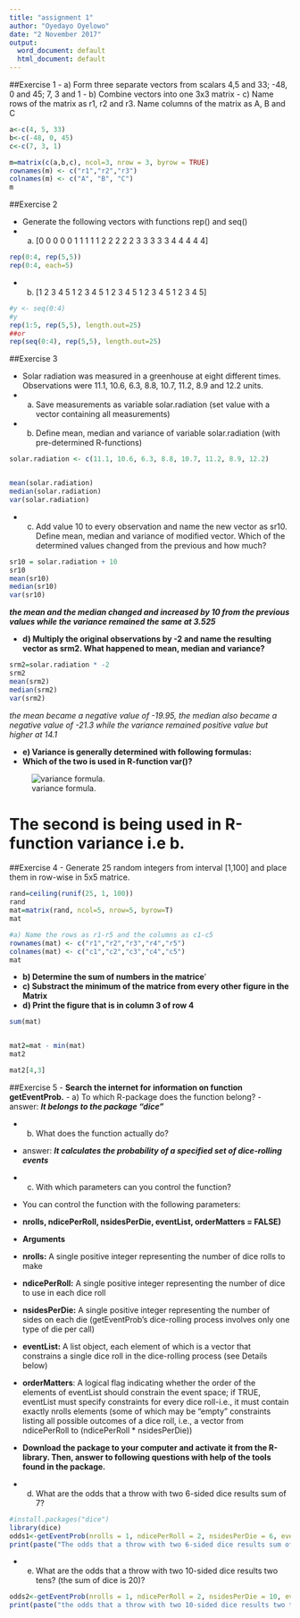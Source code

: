 ```yaml
---
title: "assignment 1"
author: "Oyedayo Oyelowo"
date: "2 November 2017"
output:
  word_document: default
  html_document: default
---
```





##Exercise 1
-  a) Form three separate vectors from scalars 4,5 and 33; -48, 0 and 45; 7, 3 and 1
-  b) Combine vectors into one 3x3 matrix
-  c) Name rows of the matrix as r1, r2 and r3. Name columns of the matrix as A, B and C
```r
a<-c(4, 5, 33)
b<-c(-48, 0, 45)
c<-c(7, 3, 1)

m=matrix(c(a,b,c), ncol=3, nrow = 3, byrow = TRUE)
rownames(m) <- c("r1","r2","r3")
colnames(m) <- c("A", "B", "C")
m
```


##Exercise 2

-  Generate the following vectors with functions rep() and seq()
-  a) [0 0 0 0 0 1 1 1 1 1 2 2 2 2 2 3 3 3 3 3 4 4 4 4 4]
```r
rep(0:4, rep(5,5))
rep(0:4, each=5)

```

-  b) [1 2 3 4 5 1 2 3 4 5 1 2 3 4 5 1 2 3 4 5 1 2 3 4 5]
```r
#y <- seq(0:4)
#y
rep(1:5, rep(5,5), length.out=25)
##or
rep(seq(0:4), rep(5,5), length.out=25)
```

##Exercise 3

-  Solar radiation was measured in a greenhouse at eight different times. Observations were 11.1, 10.6, 6.3, 8.8, 10.7, 11.2, 8.9 and 12.2 units.
-  a) Save measurements as variable solar.radiation (set value with a vector containing all measurements)
- b) Define mean, median and variance of variable solar.radiation (with pre-determined R-functions)  

```r
solar.radiation <- c(11.1, 10.6, 6.3, 8.8, 10.7, 11.2, 8.9, 12.2)


mean(solar.radiation)
median(solar.radiation)
var(solar.radiation)
```

-  c) Add value 10 to every observation and name the new vector as sr10. Define mean, median and variance of modified vector. Which of the determined values changed from the previous and how much?

```r
sr10 = solar.radiation + 10
sr10
mean(sr10)
median(sr10)
var(sr10)
```

**_the mean and the median changed and increased by 10 from the previous values while the variance remained the same at 3.525_**


-  **d) Multiply the original observations by -2 and name the resulting vector as srm2. What happened to mean, median and variance?**
```r
srm2=solar.radiation * -2
srm2
mean(srm2)
median(srm2)
var(srm2)
```


_the mean became a negative value of -19.95, the median also became a negative value of -21.3 while the variance remained positive value but higher at 14.1_


-  **e) Variance is generally determined with following formulas:**
-  **Which of the two is used in R-function var()?**

![variance formula.](C:/Users/oyeda/Desktop/R_COURSE/ASSIGNMENT_1/variance_formula.png)

# The second is being used in R-function variance i.e b.


##Exercise 4
-  Generate 25 random integers from interval [1,100] and place them in row-wise in 5x5 matrice.
```r
rand=ceiling(runif(25, 1, 100))
rand
mat=matrix(rand, ncol=5, nrow=5, byrow=T)
mat

#a) Name the rows as r1-r5 and the columns as c1-c5
rownames(mat) <- c("r1","r2","r3","r4","r5")
colnames(mat) <- c("c1","c2","c3","c4","c5")
mat
```

-  **b) Determine the sum of numbers in the matrice**'
-  **c) Substract the minimum of the matrice from every other figure in the Matrix**
-  **d) Print the figure that is in column 3 of row 4**
```r
sum(mat)


mat2=mat - min(mat)
mat2

mat2[4,3]

```


##Exercise 5
-  **Search the internet for information on function getEventProb.**
-  a) To which R-package does the function belong?
-  answer: **_It belongs to the package "dice"_**
  
-  b) What does the function actually do?
-  answer: **_It calculates the probability of a specified set of dice-rolling events_**

-  c) With which parameters can you control the function?
-  You can control the function with the following parameters:
-  **nrolls, ndicePerRoll, nsidesPerDie, eventList, orderMatters = FALSE)**

-   **Arguments**
-   **nrolls:** A single positive integer representing the number of dice rolls to make
-   **ndicePerRoll:** A single positive integer representing the number of dice to use in each dice roll
-   **nsidesPerDie:** A single positive integer representing the number of sides on each die (getEventProb's dice-rolling process involves only one type of die per call)
-  **eventList:** A list object, each element of which is a vector that constrains a single dice roll in the dice-rolling process (see Details below)
-  **orderMatters**: A logical flag indicating whether the order of the elements of eventList should constrain the event space; if TRUE, eventList must specify constraints for every dice roll-i.e., it must contain exactly nrolls elements (some of which may be "empty" constraints listing all possible outcomes of a dice roll, i.e., a vector from ndicePerRoll to (ndicePerRoll * nsidesPerDie))
  
-  **Download the package to your computer and activate it from the R-library. Then, answer to following questions with help of the tools found in the package.**

-  d) What are the odds that a throw with two 6-sided dice results sum of 7?

```r
#install.packages("dice")
library(dice)
odds1<-getEventProb(nrolls = 1, ndicePerRoll = 2, nsidesPerDie = 6, eventList = list(7), orderMatters = F)
print(paste("The odds that a throw with two 6-sided dice results sum of 7 is", round(odds1,4)))
```

-  e) What are the odds that a throw with two 10-sided dice results two tens? (the sum of dice is 20)?
```r
odds2<-getEventProb(nrolls = 1, ndicePerRoll = 2, nsidesPerDie = 10, eventList = list(20))
print(paste("the odds that a throw with two 10-sided dice results two tens (the sum of dice is 20) is",  round(odds2,4)))

```